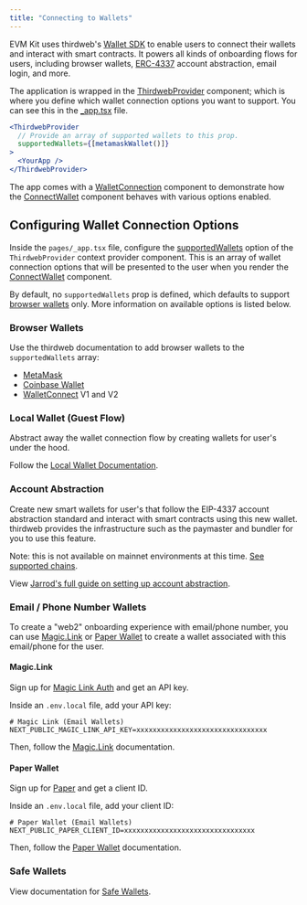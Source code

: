 ```yaml
---
title: "Connecting to Wallets"
---
```


EVM Kit uses thirdweb's [Wallet SDK](https://portal.thirdweb.com/wallet) to enable users to connect their wallets
and interact with smart contracts. It powers all kinds of onboarding flows for users, including browser wallets,
[ERC-4337](https://blog.jarrodwatts.com/what-is-account-abstraction-and-how-does-eip-4337-work) account abstraction, email login, and more.

The application is wrapped in the [ThirdwebProvider](https://portal.thirdweb.com/react/react.thirdwebprovider) component; which is where you define
which wallet connection options you want to support. You can see this in the [\_app.tsx](https://github.com/jarrodwatts/evmkit/blob/main/template/application/pages/_app.tsx)
file.

```jsx pages/_app.tsx
<ThirdwebProvider
  // Provide an array of supported wallets to this prop.
  supportedWallets={[metamaskWallet()]}
>
  <YourApp />
</ThirdwebProvider>
```

The app comes with a [WalletConnection](https://github.com/jarrodwatts/evmkit/blob/main/template/application/components/demo/WalletConnection.tsx)
component to demonstrate how the [ConnectWallet](https://portal.thirdweb.com/react/react.connectwallet) component behaves with various options enabled.

## Configuring Wallet Connection Options

Inside the `pages/_app.tsx` file, configure the [supportedWallets](https://portal.thirdweb.com/react/react.thirdwebprovider#supportedwallets-optional)
option of the `ThirdwebProvider` context provider component. This is an array of wallet connection options that will be presented to the user when you
render the [ConnectWallet](https://portal.thirdweb.com/react/react.connectwallet) component.

By default, no `supportedWallets` prop is defined, which defaults to support [browser wallets](#browser-wallets) only. More information on available options is listed below.

### Browser Wallets

Use the thirdweb documentation to add browser wallets to the `supportedWallets` array:

- [MetaMask](https://portal.thirdweb.com/react/react.coinbasewallet#usage-with-connectwallet)
- [Coinbase Wallet](https://portal.thirdweb.com/react/react.coinbasewallet#usage-with-connectwallet)
- [WalletConnect](https://portal.thirdweb.com/react/react.walletconnect#usage-with-connectwallet) V1 and V2

### Local Wallet (Guest Flow)

Abstract away the wallet connection flow by creating wallets for user's under the hood.

Follow the [Local Wallet Documentation](https://portal.thirdweb.com/react/react.localwallet#usage-with-connectwallet).

### Account Abstraction

Create new smart wallets for user's that follow the EIP-4337 account abstraction standard and interact
with smart contracts using this new wallet.
thirdweb provides the infrastructure such as the paymaster and bundler for you to use this feature.

Note: this is not available on mainnet environments at this time. [See supported chains](https://portal.thirdweb.com/wallet/smart-wallet#supported-chains).

View [Jarrod's full guide on setting up account abstraction](https://blog.jarrodwatts.com/i-fixed-web3-onboarding).

### Email / Phone Number Wallets

To create a "web2" onboarding experience with email/phone number, you can use
[Magic.Link](https://portal.thirdweb.com/react/react.magiclink) or
[Paper Wallet](https://portal.thirdweb.com/react/react.paperwallet) to create a wallet associated with this email/phone for the user.

#### Magic.Link

Sign up for [Magic Link Auth](https://magic.link/auth) and get an API key.

Inside an `.env.local` file, add your API key:

```env
# Magic Link (Email Wallets)
NEXT_PUBLIC_MAGIC_LINK_API_KEY=xxxxxxxxxxxxxxxxxxxxxxxxxxxxxxxx
```

Then, follow the [Magic.Link](https://portal.thirdweb.com/react/react.magiclink) documentation.

#### Paper Wallet

Sign up for [Paper](https://withpaper.com/) and get a client ID.

Inside an `.env.local` file, add your client ID:

```env
# Paper Wallet (Email Wallets)
NEXT_PUBLIC_PAPER_CLIENT_ID=xxxxxxxxxxxxxxxxxxxxxxxxxxxxxxxx
```

Then, follow the [Paper Wallet](https://portal.thirdweb.com/react/react.paperwallet) documentation.

### Safe Wallets

View documentation for [Safe Wallets](https://portal.thirdweb.com/react/react.safewallet).
